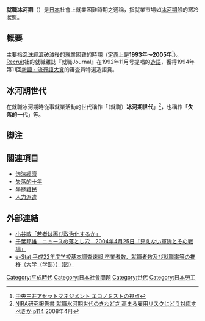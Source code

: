 '''就職冰河期'''（{{jpn|j=就職氷河期|hg=しゅうしょくひょうがき}}）是[[日本|日本]]社會上就業困難時期之通稱，指就業市場如[[冰河期|冰河期]]般的寒冷狀態。

== 概要 ==
主要指[[日本泡沫經濟|泡沫經濟]]破滅後的就業困難的時期（定義上是'''1993年～2005年'''<ref>[http://www.cmam.co.jp/upload/link/file01001.pdf 中央三井アセットマネジメント エコノミストの視点]{{dead link|date=2017年12月 |bot=InternetArchiveBot |fix-attempted=yes }}</ref>）。[[Recruit|Recruit]]社的就職雜誌『就職Journal』在1992年11月号提唱的[[造語|造語]]，獲得1994年第11回[[新語、流行語大賞|新語・流行語大賞]]的審査員特選造語賞。

== 冰河期世代 ==
在就職冰河期時從事就業活動的世代稱作「（就職）'''冰河期世代'''」<ref>[http://www.nira.or.jp/pdf/0801report.pdf NIRA研究報告書 就職氷河期世代のきわどさ 高まる雇用リスクにどう対応すべきか p114] {{Wayback|url=http://www.nira.or.jp/pdf/0801report.pdf |date=20130702011323 }}2008年4月</ref>，也稱作「'''失落的一代'''」等。

== 脚注 ==
{{Reflist}}

== 關連項目 ==
* [[日本泡沫經濟|泡沫經濟]]
* [[失落的十年|失落的十年]]
* [[學歷難民|學歷難民]]
* [[人力派遣|人力派遣]]

== 外部連結 ==
* [http://www.gakkai.ne.jp/jss/research/point/sympo/SYM_001.pdf 小谷敏「若者は再び政治化するか」] {{Wayback|url=http://www.gakkai.ne.jp/jss/research/point/sympo/SYM_001.pdf |date=20120118021657 }}
* [http://www.chibalab.com/news_otoshiana/documents/20040425.htm 千葉邦雄　ニュースの落とし穴　2004年4月25日「見えない軍隊とその戦場」] {{Wayback|url=http://www.chibalab.com/news_otoshiana/documents/20040425.htm |date=20160306050510 }}
* [https://web.archive.org/web/20131102164031/http://www.e-stat.go.jp/SG1/estat/Pdfdl.do?sinfid=000007867242 e-Stat 平成22年度学校基本調査速報 卒業者数、就職者数及び就職率等の推移（大学（学部））（図）]

[[Category:平成時代|Category:平成時代]]
[[Category:日本社會問題|Category:日本社會問題]]
[[Category:世代|Category:世代]]
[[Category:日本勞工|Category:日本勞工]]